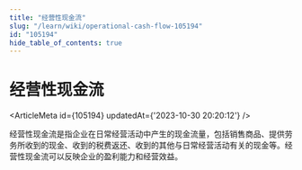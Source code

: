 ```yaml
---
title: "经营性现金流"
slug: "/learn/wiki/operational-cash-flow-105194"
id: "105194"
hide_table_of_contents: true
---
```



# 经营性现金流

<ArticleMeta id={105194} updatedAt={'2023-10-30 20:20:12'} />
<div className='border-solid border-b border-t-0 my-4 border-[var(--ifm-color-gray-300)]' />

经营性现金流是指企业在日常经营活动中产生的现金流量，包括销售商品、提供劳务所收到的现金、收到的税费返还、收到的其他与日常经营活动有关的现金等。经营性现金流可以反映企业的盈利能力和经营效益。
